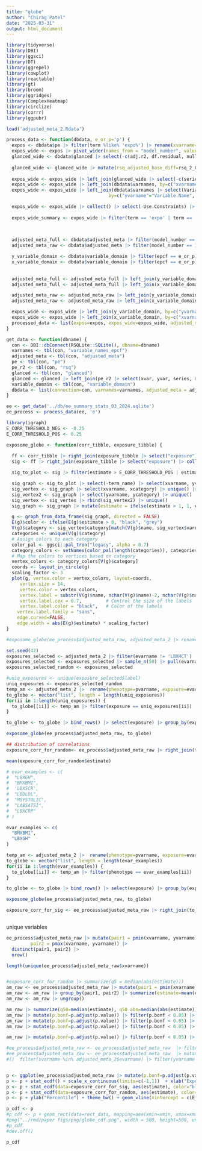 ```yaml
---
title: "globe"
author: "Chirag Patel"
date: "2025-03-31"
output: html_document
---
```



```r
library(tidyverse)
library(DBI)
library(ggsci)
library(DT)
library(ggrepel)
library(cowplot)
library(reactable)
library(gt)
library(broom)
library(ggridges)
library(ComplexHeatmap)
library(circlize)
library(corrr)
library(ggpubr)
```

```r
load('adjusted_meta_2.Rdata')
```

```r
process_data <- function(dbdata, e_or_p='p') {
  expos <- dbdata$pe |> filter(term %like% 'expo%') |> rename(xvarname=xvar, yvarname=yvar)
  expos_wide <- expos |> pivot_wider(names_from = "model_number", values_from = c("estimate", "std.error", "statistic", "p.value")) 
  glanced_wide <- dbdata$glanced |> select(-c(adj.r2, df.residual, null.deviance, df.null, deviance)) |> pivot_wider(names_from=c("model_number", "aggregate_base_model"), values_from = c("rsq", "nobs", "AIC", "BIC")) |>  rename(xvarname=xvar, yvarname=yvar)
  
  glanced_wide <- glanced_wide |> mutate(rsq_adjusted_base_diff=rsq_2_0-rsq_2_1, rsq_adjusted_diff = rsq_2_0-rsq_1_0) 
  
  expos_wide <- expos_wide |> left_join(glanced_wide |> select(-c(series, log_y, log_x, scaled_y, scaled_x)), by=c("xvarname", "yvarname", "x_table_name", "y_table_name"))
  expos_wide <- expos_wide |> left_join(dbdata$varnames, by=c("xvarname"="Variable.Name", "x_table_name"="Data.File.Name"))
  expos_wide <- expos_wide |> left_join(dbdata$varnames |> select(Variable.Name, Data.File.Name, Variable.Description, Data.File.Description), 
                                      by=c("yvarname"="Variable.Name", "y_table_name"="Data.File.Name"))

  expos_wide <- expos_wide |> collect() |> select(-Use.Constraints) |> rename(x_data_file_desc=Data.File.Description.x, y_data_file_desc=Data.File.Description.y,x_variable_description=Variable.Description.x, y_variable_description=Variable.Description.y)
  
  expos_wide_summary <- expos_wide |> filter(term == 'expo' | term == 'expo1' | term == 'expo2') |> group_by(xvarname, yvarname) |> summarize(mean_adjusted_base_r2_diff = mean(rsq_adjusted_base_diff), mean_unadjusted_r2_diff=mean(rsq_adjusted_diff), total_n = sum(nobs_2_0)) |> ungroup()

  
  
  adjusted_meta_full <- dbdata$adjusted_meta |> filter(model_number == 2) |> collect() |> left_join(expos_wide_summary, by=c("xvarname", "yvarname")) ## fully adjusted model
  adjusted_meta_raw <- dbdata$adjusted_meta |> filter(model_number == 1) |> collect() |> left_join(expos_wide_summary, by=c("xvarname", "yvarname")) 

  y_variable_domain <- dbdata$variable_domain |> filter(epcf == e_or_p) |> collect() |> group_by(Variable.Name) |> summarise(yvardesc=first(Variable.Description),ycategory=first(category),ysubcategory=first(subcategory))
  x_variable_domain <- dbdata$variable_domain |> filter(epcf == e_or_p) |> collect() |> group_by(Variable.Name) |> summarise(xvardesc=first(Variable.Description),xcategory=first(category),xsubcategory=first(subcategory))
  
  
  adjusted_meta_full <- adjusted_meta_full |> left_join(y_variable_domain, by=c("yvarname"="Variable.Name"))
  adjusted_meta_full <- adjusted_meta_full |> left_join(x_variable_domain, by=c("xvarname"="Variable.Name"))

  adjusted_meta_raw <- adjusted_meta_raw |> left_join(y_variable_domain, by=c("yvarname"="Variable.Name"))
  adjusted_meta_raw <- adjusted_meta_raw |> left_join(x_variable_domain, by=c("xvarname"="Variable.Name"))

  expos_wide <- expos_wide |> left_join(y_variable_domain, by=c("yvarname"="Variable.Name"))
  expos_wide <- expos_wide |> left_join(x_variable_domain, by=c("xvarname"="Variable.Name"))
  processed_data <- list(expos=expos, expos_wide=expos_wide, adjusted_meta_full=adjusted_meta_full, adjusted_meta_raw=adjusted_meta_raw, expos_wide=expos_wide, y_variable_domain=y_variable_domain, x_variable_domain=x_variable_domain, expos_wide_summary=expos_wide_summary, glanced_wide=glanced_wide) 
}

get_data <- function(dbname) {
  con <- DBI::dbConnect(RSQLite::SQLite(), dbname=dbname)
  varnames <- tbl(con, "variable_names_epcf")
  adjusted_meta <- tbl(con, "adjusted_meta")
  pe <- tbl(con, "pe")
  pe_r2 <- tbl(con, "rsq")
  glanced <- tbl(con, "glanced")
  glanced <- glanced |> left_join(pe_r2 |> select(xvar, yvar, series, model_number,aggregate_base_model, rsq, adj.r2), by=c("xvar", "yvar", "model_number", "aggregate_base_model", "series"))
  variable_domain <- tbl(con, "variable_domain")
  dbdata <- list(connection=con, varnames=varnames, adjusted_meta = adjusted_meta, pe=pe, pe_r2=pe_r2, glanced=glanced, variable_domain=variable_domain)
}

ee <- get_data('../db/ee_summary_stats_03_2024.sqlite')
ee_process <- process_data(ee, 'e')
```

```r
library(igraph)
E_CORR_THRESHOLD_NEG <- -0.25
E_CORR_THRESHOLD_POS <- 0.25

exposome_globe <- function(corr_tibble, exposure_tibble) {
  
  ff <- corr_tibble |> right_join(exposure_tibble |> select("exposure") |> collect(), by=c("xvarname"="exposure"))
  sig <- ff |> right_join(exposure_tibble |> select("exposure") |> collect(), by=c("yvarname"="exposure")) 

  sig_to_plot <- sig |> filter(estimate > E_CORR_THRESHOLD_POS | estimate < E_CORR_THRESHOLD_NEG) ## filter among the highest correlations -- choose some background distribution

  sig_graph <- sig_to_plot |> select(-term_name) |> select(xvarname, yvarname, everything()) 
  sig_vertex <- sig_graph |> select(xvarname, xcategory) |> unique() |> rename(varname = xvarname, category=xcategory)
  sig_vertex2 <- sig_graph |> select(yvarname, ycategory) |> unique() |> rename(varname = yvarname, category=ycategory)
  sig_vertex <- sig_vertex |> rbind(sig_vertex2) |> unique()
  sig_graph <- sig_graph |> mutate(estimate = ifelse(estimate > 1, 1, estimate)) |> mutate(estimate = ifelse(estimate < -1, -1, estimate))

  g <- graph_from_data_frame(sig_graph, directed = FALSE) 
  E(g)$color <- ifelse(E(g)$estimate > 0, "black", "grey")
  V(g)$category <- sig_vertex$category[match(V(g)$name, sig_vertex$varname)]
  categories <- unique(V(g)$category)
  # Assign colors to each category
  color_pal <- ggsci::pal_tron("legacy", alpha = 0.7)
  category_colors <- setNames(color_pal(length(categories)), categories)
  # Map the colors to vertices based on category
  vertex_colors <- category_colors[V(g)$category]
  coords <- layout_in_circle(g)
  scaling_factor <- 3
  plot(g, vertex.color = vertex_colors, layout=coords,
     vertex.size = 14,
     vertex.color = vertex_colors,
     vertex.label = substr(V(g)$name, nchar(V(g)$name)-2, nchar(V(g)$name)),      # Label each vertex with its name
     vertex.label.cex = 0.7,         # Control the size of the labels
     vertex.label.color = "black",   # Color of the labels
    vertex.label.family = "sans",
    edge.curved=FALSE,
    edge.width = abs(E(g)$estimate) * scaling_factor)
}

#exposome_globe(ee_process$adjusted_meta_raw, adjusted_meta_2 |> rename(phenotype=pvarname, exposure=evarname) |> filter(phenotype == 'LBXGH', p.value_overall < 1e-5) |> slice_min(n=10, order_by = -rsq_adjusted_base_diff))
```


```r
set.seed(42)
exposures_selected <- adjusted_meta_2 |> filter(evarname != 'LBXHCT')  |> group_by(evarname) |> summarize(median_rsq = median(rsq_adjusted_base_diff)) 
exposures_selected <- exposures_selected |> sample_n(50) |> pull(evarname)
exposures_selected_random <- exposures_selected

```


```r
#uniq_exposures <- unique(exposure_selected$label)
uniq_exposures <- exposures_selected_random
temp_am <- adjusted_meta_2 |>  rename(phenotype=pvarname, exposure=evarname) |> filter(p.value_overall < 1e-5)
to_globe <- vector("list", length = length(uniq_exposures))
for(ii in 1:length(uniq_exposures)) {
  to_globe[[ii]] <- temp_am |> filter(exposure == uniq_exposures[ii]) |> slice_min(n=10, order_by = -rsq_adjusted_base_diff)
}

to_globe <- to_globe |> bind_rows() |> select(exposure) |> group_by(exposure) |> count() |> ungroup()

exposome_globe(ee_process$adjusted_meta_raw, to_globe)

## distribution of correlations
exposure_corr_for_random<- ee_process$adjusted_meta_raw |> right_join(to_globe |> select("exposure") |> collect(), by=c("xvarname"="exposure")) |> right_join(to_globe |> select("exposure") |> collect(), by=c("yvarname"="exposure")) 

mean(exposure_corr_for_random$estimate)

```

```r
# evar_examples <- c(
#  "LBXGH",
#  "BMXBMI",
#  'LBXSCR',
#  "LBDLDL",
#  "MSYSTOLIC",
#  "LABSATSI",
#  "LBXCRP"
# )

evar_examples <- c(
  "BMXBMI",
  "LBXGH"
)

temp_am <- adjusted_meta_2 |>  rename(phenotype=pvarname, exposure=evarname) |> filter(sig_levels == 'Bonf.<0.05')
to_globe <- vector("list", length = length(evar_examples))
for(ii in 1:length(evar_examples)) {
  to_globe[[ii]] <- temp_am |> filter(phenotype == evar_examples[ii]) |> slice_min(n=10, order_by = -rsq_adjusted_base_diff)
}

to_globe <- to_globe |> bind_rows() |> select(exposure) |> group_by(exposure) |> count() |> ungroup()

exposome_globe(ee_process$adjusted_meta_raw, to_globe)

exposure_corr_for_sig <- ee_process$adjusted_meta_raw |> right_join(to_globe |> select("exposure") |> collect(), by=c("xvarname"="exposure")) |> right_join(to_globe |> select("exposure") |> collect(), by=c("yvarname"="exposure")) 



```




unique variables
```r
ee_process$adjusted_meta_raw |> mutate(pair1 = pmin(xvarname, yvarname),
         pair2 = pmax(xvarname, yvarname)) |>
  distinct(pair1, pair2) |>
  nrow()

length(unique(ee_process$adjusted_meta_raw$xvarname)) 



```

```r

#exposure_corr_for_random |> summarize(q5 = median(abs(estimate)))
am_raw <- ee_process$adjusted_meta_raw |> mutate(pair1 = pmin(xvarname, yvarname),pair2 = pmax(xvarname, yvarname))
am_raw <- am_raw |> group_by(pair1, pair2) |> summarize(estimate=mean(estimate, na.rm=T), p.value=median(p.value))
am_raw <- am_raw |> ungroup()

am_raw |> summarize(q50=median(estimate), q50_abs=median(abs(estimate)))
am_raw |> mutate(p.bonf=p.adjust(p.value)) |> filter(p.bonf < 0.05) |> summarize(q50=median(estimate), q50_abs=median(abs(estimate)))
am_raw |> mutate(p.bonf=p.adjust(p.value)) |> filter(p.bonf < 0.05) |> summarize(q25=quantile(estimate, probs=.25), q75=quantile(estimate, probs=.75))
am_raw |> mutate(p.bonf=p.adjust(p.value)) |> filter(p.bonf < 0.05) |> summarize(q25=quantile(abs(estimate), probs=.25), q75=quantile(abs(estimate), probs=.75))

am_raw |> mutate(p.bonf=p.adjust(p.value)) |> filter(p.bonf < 0.05) |> summarize(q95=quantile(estimate, probs=.95), q95_abs=quantile(abs(estimate), probs=.95))


```

```r

#ee_process$adjusted_meta_raw <- ee_process$adjusted_meta_raw  |> filter(xvarname %in% adjusted_meta_2$evarname) |> filter(yvarname %in% adjusted_meta_2$evarname)
#ee_process$adjusted_meta_raw <- ee_process$adjusted_meta_raw  |> mutate(selected = xvarname %in% exposure_corr_for_selected$xvarname | yvarname %in% exposure_corr_for_selected$yvarname)
#()  filter(xvarname %in% adjusted_meta_2$evarname) |> filter(yvarname %in% adjusted_meta_2$evarname)


p <- ggplot(ee_process$adjusted_meta_raw |> mutate(p.bonf=p.adjust(p.value), p_sig=p.bonf<.05) |> filter(p.bonf < 0.05), aes(estimate))
p <- p + stat_ecdf() + scale_x_continuous(limits=c(-1,1))  + xlab("Exposure-Exposure Correlation")
p <- p + stat_ecdf(data=exposure_corr_for_sig, aes(estimate), color="blue")
p <- p + stat_ecdf(data=exposure_corr_for_random, aes(estimate), color="grey")
p <- p + ylab("Percentile") + theme_bw() + geom_vline(xintercept = c(E_CORR_THRESHOLD_NEG, E_CORR_THRESHOLD_POS)) + theme(legend.position = "none")

p_cdf <- p
#p_cdf <- p + geom_rect(data=rect_data, mapping=aes(xmin=xmin, xmax=xmax, ymin=ymin, ymax=ymax, fill = "yellow"),inherit.aes = FALSE, alpha=.2)
#png("../rmd/paper figs/png/globe_cdf.png", width = 500, height=500, units="px")
#p_cdf
#dev.off()

p_cdf

```
